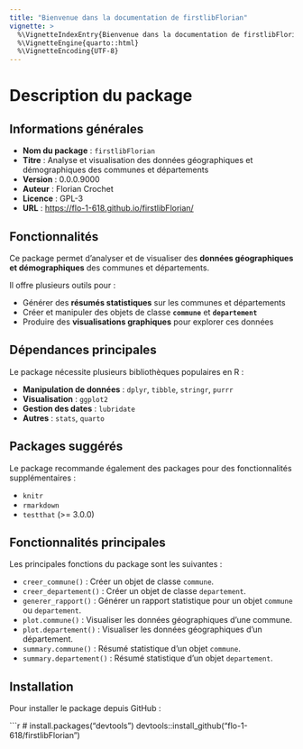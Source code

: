 ```yaml
---
title: "Bienvenue dans la documentation de firstlibFlorian"
vignette: >
  %\VignetteIndexEntry{Bienvenue dans la documentation de firstlibFlorian}
  %\VignetteEngine{quarto::html}
  %\VignetteEncoding{UTF-8}
---
```


# Description du package

## Informations générales

- **Nom du package** : `firstlibFlorian`  
- **Titre** : Analyse et visualisation des données géographiques et démographiques des communes et départements  
- **Version** : 0.0.0.9000  
- **Auteur** : Florian Crochet  
- **Licence** : GPL-3  
- **URL** : [https://flo-1-618.github.io/firstlibFlorian/](https://flo-1-618.github.io/firstlibFlorian/)  

## Fonctionnalités

Ce package permet d’analyser et de visualiser des **données géographiques et démographiques** des communes et départements.

Il offre plusieurs outils pour :  

- Générer des **résumés statistiques** sur les communes et départements  
- Créer et manipuler des objets de classe **`commune`** et **`departement`**  
- Produire des **visualisations graphiques** pour explorer ces données  

## Dépendances principales

Le package nécessite plusieurs bibliothèques populaires en R :

- **Manipulation de données** : `dplyr`, `tibble`, `stringr`, `purrr`  
- **Visualisation** : `ggplot2`  
- **Gestion des dates** : `lubridate`  
- **Autres** : `stats`, `quarto`  

## Packages suggérés

Le package recommande également des packages pour des fonctionnalités supplémentaires :

- `knitr`
- `rmarkdown`
- `testthat` (>= 3.0.0)

## Fonctionnalités principales

Les principales fonctions du package sont les suivantes :

- `creer_commune()` : Créer un objet de classe `commune`.
- `creer_departement()` : Créer un objet de classe `departement`.
- `generer_rapport()` : Générer un rapport statistique pour un objet `commune` ou `departement`.
- `plot.commune()` : Visualiser les données géographiques d'une commune.
- `plot.departement()` : Visualiser les données géographiques d'un département.
- `summary.commune()` : Résumé statistique d'un objet `commune`.
- `summary.departement()` : Résumé statistique d'un objet `departement`.

## Installation

Pour installer le package depuis GitHub :  

```r
# install.packages("devtools")
devtools::install_github("flo-1-618/firstlibFlorian")
